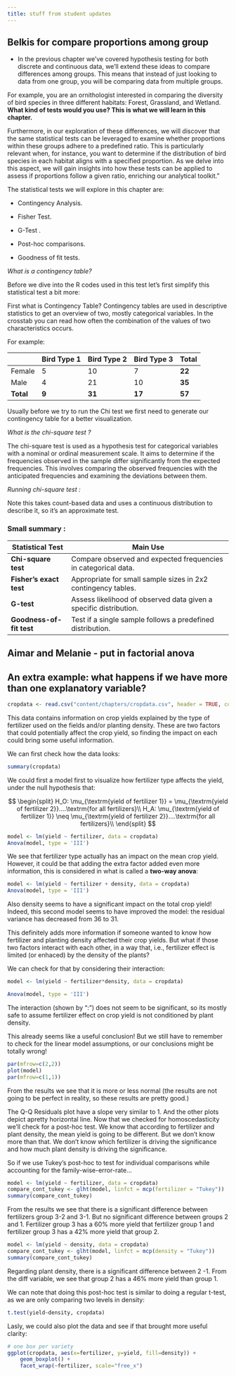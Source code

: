 ```yaml
---
title: stuff from student updates
---
```


## Belkis for compare proportions among group

-   In the previous chapter we've covered hypothesis testing for both
    discrete and continuous data, we'll extend these ideas to compare
    differences among groups. This means that instead of just looking to
    data from one group, you will be comparing data from multiple
    groups.

For example, you are an ornithologist interested in comparing the
diversity of bird species in three different habitats: Forest,
Grassland, and Wetland. **What kind of tests would you use? This is what
we will learn in this chapter.**

Furthermore, in our exploration of these differences, we will discover
that the same statistical tests can be leveraged to examine whether
proportions within these groups adhere to a predefined ratio. This is
particularly relevant when, for instance, you want to determine if the
distribution of bird species in each habitat aligns with a specified
proportion. As we delve into this aspect, we will gain insights into how
these tests can be applied to assess if proportions follow a given
ratio, enriching our analytical toolkit."

The statistical tests we will explore in this chapter are:

-   Contingency Analysis.

-   Fisher Test.

-   G-Test .

-   Post-hoc comparisons.

-   Goodness of fit tests.


*What is a contingency table?*

Before we dive into the R codes used in this test let's first simplify
this statistical test a bit more:

First what is Contingency Table? Contingency tables are used in
descriptive statistics to get an overview of two, mostly categorical
variables. In the crosstab you can read how often the combination of the
values of two characteristics occurs.

For example:

|           | Bird Type 1 | Bird Type 2 | Bird Type 3 | **Total** |
|-----------|-------------|-------------|-------------|-----------|
| Female    | 5           | 10          | 7           | **22**    |
| Male      | 4           | 21          | 10          | **35**    |
| **Total** | **9**       | **31**      | **17**      | **57**    |

Usually before we try to run the Chi test we first need to generate our
contingency table for a better visualization.

*What is the chi-square test ?*

The chi-square test is used as a hypothesis test for categorical
variables with a nominal or ordinal measurement scale. It aims to
determine if the frequencies observed in the sample differ significantly
from the expected frequencies. This involves comparing the observed
frequencies with the anticipated frequencies and examining the
deviations between them.

*Running chi-square test :*

Note this takes count-based data and uses a continuous distribution to
describe it, so it's an approximate test.

### Small summary :

| **Statistical Test**     | **Main Use**                                                      |
|--------------------------|-------------------------------------------------------------------|
| **Chi-square test**      | Compare observed and expected frequencies in categorical data.    |
| **Fisher's exact test**  | Appropriate for small sample sizes in 2x2 contingency tables.     |
| **G-test**               | Assess likelihood of observed data given a specific distribution. |
| **Goodness-of-fit test** | Test if a single sample follows a predefined distribution.        |


## Aimar and Melanie - put in factorial anova

## An extra example: what happens if we have more than one explanatory variable?

```r
cropdata <- read.csv("content/chapters/cropdata.csv", header = TRUE, colClasses = c("factor", "factor", "factor", "numeric"))
```

This data contains information on crop yields explained by the type of
fertilizer used on the fields and/or planting density. These are two
factors that could potentially affect the crop yield, so finding the
impact on each could bring some useful information.

We can first check how the data looks:

```r
summary(cropdata)
```

We could first a model first to visualize how fertilizer type affects
the yield, under the null hypothesis that:

$$
\begin{split}
H_O: \mu_{\textrm{yield of fertilizer 1}} = \mu_{\textrm{yield of fertilizer 2}}....\textrm{for all fertilizers}\\
H_A: \mu_{\textrm{yield of fertilizer 1}} \neq \mu_{\textrm{yield of fertilizer 2}}....\textrm{for all fertilizers}\\
\end{split}
$$

```r
model <- lm(yield ~ fertilizer, data = cropdata)
Anova(model, type = 'III')

```

We see that fertilizer type actually has an impact on the mean crop
yield. However, it could be that adding the extra factor added even more
information, this is considered in what is called a **two-way anova**:

```r
model <- lm(yield ~ fertilizer + density, data = cropdata)
Anova(model, type = 'III')
```

Also density seems to have a significant impact on the total crop yield!
Indeed, this second model seems to have improved the model: the residual
variance has decreased from 36 to 31.

This definitely adds more information if someone wanted to know how
fertilizer and planting density affected their crop yields. But what if
those two factors interact with each other, in a way that, i.e.,
fertilizer effect is limited (or enhaced) by the density of the plants?

We can check for that by considering their interaction:

```r
model <- lm(yield ~ fertilizer*density, data = cropdata)

Anova(model, type = 'III')
```

The interaction (shown by ":") does not seem to be significant, so its
mostly safe to assume fertilizer effect on crop yield is not conditioned
by plant density.

This already seems like a useful conclusion! But we still have to
remember to check for the linear model assumptions, or our conclusions
might be totally wrong!

```r
par(mfrow=c(2,2))
plot(model)
par(mfrow=c(1,1))
```

From the results we see that it is more or less normal (the results are
not going to be perfect in reality, so these results are pretty good.)

The Q-Q Residuals plot have a slope very similar to 1. And the other
plots depict apretty horizontal line. Now that we checked for
homoscedasticity we'll check for a post-hoc test. We know that according
to fertilizer and plant density, the mean yield is going to be
different. But we don't know more than that. We don't know which
fertilizer is driving the significance and how much plant density is
driving the significance.

So if we use Tukey's post-hoc to test for individual comparisons while
accounting for the family-wise-error-rate...

```r
model <- lm(yield ~ fertilizer, data = cropdata)
compare_cont_tukey <- glht(model, linfct = mcp(fertilizer = "Tukey"))
summary(compare_cont_tukey)

```

From the results we see that there is a significant difference between
fertilizers group 3-2 and 3-1. But no significant difference between
groups 2 and 1. Fertilizer group 3 has a 60% more yield that fertilizer
group 1 and fertilizer group 3 has a 42% more yield that group 2.

```r
model <- lm(yield ~ density, data = cropdata)
compare_cont_tukey <- glht(model, linfct = mcp(density = "Tukey"))
summary(compare_cont_tukey)
```

Regarding plant density, there is a significant difference between 2 -1.
From the diff variable, we see that group 2 has a 46% more yield than
group 1.

We can note that doing this post-hoc test is similar to doing a regular
t-test, as we are only comparing two levels in density:

```r
t.test(yield~density, cropdata)
```

Lasly, we could also plot the data and see if that brought more useful
clarity:

```r
# one box per variety
ggplot(cropdata, aes(x=fertilizer, y=yield, fill=density)) + 
    geom_boxplot() +
    facet_wrap(~fertilizer, scale="free_x")

```